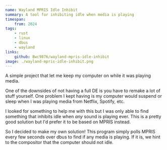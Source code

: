 ```yaml
---
name: Wayland MPRIS Idle Inhibit
summary: A tool for inhibiting idle when media is playing
timespan:
    from: 2024
tags:
    - rust
    - linux
    - dbus
    - wayland
links:
    github: Bwc9876/wayland-mpris-idle-inhibit
image: ./wayland-mpris-idle-inhibit.png
---
```


A simple project that let me keep my computer on while it was playing media.

One of the downsides of not having a full DE is you have to remake a lot of stuff yourself. One problem I kept having is my computer would suspend or sleep when I was playing media from Netflix, Spotify, etc.

I looked for something to help me with this but I was only able to find something that inhibits idle when *any* sound is playing ever. This is a pretty good solution but I'd prefer it to be based on MPRIS instead.

So I decided to make my own solution! This program simply polls MPRIS every few seconds over dbus to find if any media is playing. If it is, we hint to the compositor that the computer should not idle.
